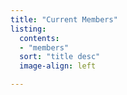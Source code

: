 ```yaml
---
title: "Current Members"
listing:
  contents: 
  - "members"
  sort: "title desc"
  image-align: left

---
```

